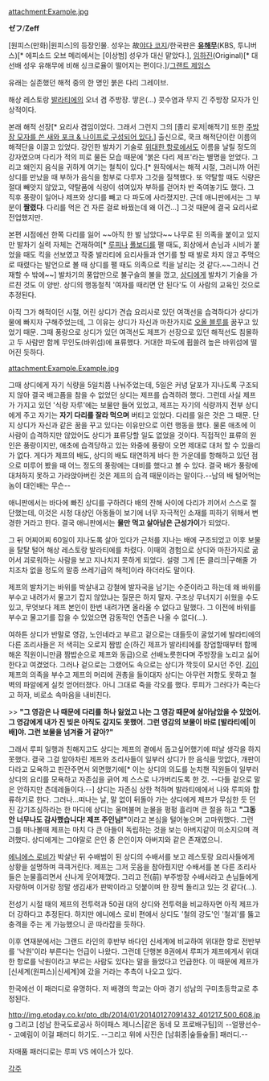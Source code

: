 attachment:Example.jpg

'''ゼフ'''/'''Zeff'''

[원피스(만화)|원피스]의 등장인물. 성우는 故[[야다 코지]]/한국판은 '''[[유해무]]'''(KBS, 투니버스)[* 에피소드 오브 메리에서는 [이상범] 성우가 대신 맡았다.], [[임하진]](Original)[* 대선배 성우 유해무에 비해 싱크로율이 떨어지는 편이다.]/[[그랜트 제임스]]

유래는 실존했던 해적 중의 한 명인 붉은 다리 그레이브.

해상 레스토랑 [[발라티에]]의 오너 겸 주방장. 땋은(…) 콧수염과 무지 긴 주방장 모자가 인상적이다.

본래 해적 선장[* 요리사 겸임이었다. 그래서 그런지 그의 [졸리 로저|해적기] 또한 [http://www.opwiki.de/images/thumb/Cookflagge.png/800px-Cookflagge.png 주방장 모자를 쓴 새와 포크 & 나이프로 구성되어 있다.]] 출신으로, 쿡크 해적단이란 이름의 해적단을 이끌고 있었다. 강인한 발차기 기술로 [[위대한 항로]]에서도 이름을 날릴 정도의 강자였으며 다리가 적의 피로 물든 모습 때문에 '붉은 다리 제프'라는 별명을 얻었다. 그리고 왜인지 음식을 귀하게 여기는 철칙이 있다.[* 원작에서는 해적 시절, 그러니까 어린 상디를 만났을 때 부하가 음식을 함부로 다루자 그것을 질책했다. 또 약탈할 때도 식량은 절대 빼앗지 않았고, 약탈품에 식량이 섞여있자 부하를 걷어차 반 죽여놓기도 했다. 그 직후 풍량이 일어나 제프와 상디를 빼고 다 파도에 사라졌지만. 근데 애니판에서는 그 부분이 '''짤렸다'''. 다리를 먹은 건 자른 걸로 바꿨는데 왜 이건…] 그것 때문에 결국 요리사로 전업했지만.

본편 시점에선 한쪽 다리를 잃어 ~~아직 한 발 남았다~~ 나무로 된 의족을 붙이고 있지만 발차기 실력 자체는 건재하여[* [[루피]]나 [[풀보디]]를 팰 때도, 회상에서 손님과 시비가 붙었을 때도 킥을 선보였고 작중 발라티에 요리사들과 연기를 할 때 발로 차지 않고 주먹으로 때렸다는 발언으로 볼 때 상디를 팰 때도 의족으로 킥을 날리는 것 같다.~~그러니 건재할 수 밖에~~] 발차기의 풍압만으로 불구슬의 불을 껐고, [[상디]]에게 발차기 기술을 가르친 것도 이 양반. 상디의 행동철칙 '여자를 때리면 안 된다'도 이 사람의 교육인 것으로 추정된다.

아직 그가 해적이던 시절, 어린 상디가 견습 요리사로 있던 여객선을 습격하다가 상디가 물에 빠지자 구해주었는데, 그 이유는 상디가 자신과 마찬가지로 [[오올 블루]]를 꿈꾸고 있었기 때문. 그때 풍랑으로 상디가 있던 여객선도 제프가 선장으로 있던 해적선도 침몰하고 두 사람만 함께 무인도(바위섬)에 표류했다. 거대한 파도에 휩쓸려 높은 바위섬에 떨어진 듯하다.

attachment:Example.Example.jpg

그때 상디에게 자기 식량을 5일치쯤 나눠주었는데, 5일은 커녕 달포가 지나도록 구조되지 않아 결국 배고픔을 참을 수 없었던 상디는 제프를 습격하려 했다. 그런데 사실 제프가 가지고 있던 '식량 자루'에는 보물만 들어 있었고, 제프는 자기의 식량까지 전부 상디에게 주고 자기는 '''자기 다리를 잘라 먹으며''' 버티고 있었다. 다리를 잃은 것은 그 때문. 단지 상디가 자신과 같은 꿈을 꾸고 있다는 이유만으로 이런 행동을 했다. 물론 애초에 이 사람이 습격하지만 않았어도 상디가 표류당할 일도 없었을 것이다. 직접적인 표류의 원인은 풍랑이지만, 애초에 습격당하고 있는 와중에 풍랑이 오면 제대로 대처 할 수 있을리가 없다. 게다가 제프의 배도, 상디의 배도 태연하게 바다 한 가운데를 항해하고 있던 점으로 미루어 봤을 때 어느 정도의 풍랑에는 대비를 했다고 볼 수 있다. 결국 배가 풍랑에 대처하지 못하고 가라앉아버린 것은 제프의 습격 때문이라는 말이다.--남의 배 털어먹는 놈이 대인배는 무슨--

애니판에서는 바다에 빠진 상디를 구하려다 배의 잔해 사이에 다리가 끼어서 스스로 절단했는데, 이것은 시청 대상인 아동들이 보기에 너무 자극적인 소재를 피하기 위해서 변경한 거라고 한다. 결국 애니판에서는 '''물만 먹고 살아남은 근성가이'''가 되었다.

그 뒤 어찌어찌 60일이 지나도록 살아 있다가 근처를 지나는 배에 구조되었고 이후 보물을 탈탈 털어 해상 레스토랑 발라티에를 차렸다. 이때의 경험으로 상디와 마찬가지로 굶어서 괴로워하는 사람을 보고 지나치지 못하게 되었다. 설령 그게 [돈 클리크|구해줄 가치조차 없을 정도의 말종 쓰레기급의 해적]이라 하더라도 말이다.

제프의 발차기는 바위를 박살내고 강철에 발자국을 남기는 수준이라고 하는데 왜 바위를 부수고 내려가서 물고기 잡지 않았냐는 질문은 하지 말자. 구조상 무너지기 쉬웠을 수도 있고, 무엇보다 제프 본인이 한번 내려가면 올라올 수 없다고 말했다. 그 이전에 바위를 부수고 물고기를 잡을 수 있었으면 감동적인 연출은 나올 수 없다(…).

여하튼 상디가 반말로 영감, 노인네라고 부르고 겉으로는 대들듯이 굴었기에 발라티에의 다른 조리사들은 저 색히는 오로지 짬밥 순(하긴 제프가 발라티에를 창업할때부터 함께 해온 직원이니만큼 짬밥순으로 제프와 동급)으로 선배노릇한다며 주방장을 노리고 싫어한다고 여겼었다. 그러나 겉으로는 그랬어도 속으로는 상디가 깍듯이 모시던 주인. [[깅]]이 제프의 의족을 부수고 제프의 머리에 권총을 들이대자 상디는 아무런 저항도 못하고 철벽의 파알에게 실컷 얻어터졌다. 아니 그대로 죽을 각오를 했다. 루피가 그러다가 죽는다고 하자, 비로소 속마음을 내비친다.

>> '''"그 영감은 나 때문에 다리를 하나 잃었고 나는 그 영감 때문에 살아남았을 수 있었어. 그 영감에게 내가 진 빚은 아직도 갚지도 못했어. 그런 영감의 보물이 바로 [발라티에|이 배]야. 그런 보물을 넘겨줄 거 같아?"''' 

그래서 루피 일행과 친해지고도 상디는 제프의 곁에서 돕고싶어했기에 떠날 생각을 하지 못했다. 결국 그걸 알아차린 제프와 조리사들이 일부러 상디가 한 음식을 맛없다, 개판이다라고 모욕하고 핀잔주면서 외면했기에[* 이는 상디의 의도를 눈치챈 직원들이 일부러 상디의 요리를 모욕하고 자존심을 긁어 제 스스로 나가버리도록 한 것. --다들 겉으로 말은 안하지만 츤데레들이다.--] 상디는 자존심 상한 척하며 발라티에에서 나와 루피와 합류하기로 한다.  그러나...떠나는 날, 말 없이 뒤돌아 가는 상디에게 제프가 무심한 듯 던진 감기조심하라는 한 마디에 상디는 울며불며 눈물을 펑펑 흘리며 큰 절을 하고 '''"그동안 너무나도 감사했습니다! 제프 주인님!"'''이라고 본심을 털어놓으며 고마워했다. 그런 그를 떠나볼때 제프는 마치 다 큰 아들이 독립하는 것을 보는 아버지같이 미소지으며 격려했다. 상디에게는 그야말로 은인 중 은인이자 아버지와 같은 존재였으니.

[[에니에스 로비]]가 박살난 뒤 수배범이 된 상디의 수배서를 보고 레스토랑 요리사들에게 상황을 설명하며 큭큭거린다. 제프는 그저 웃음을 참아줬지만 수배서를 본 다른 조리사들은 눈물흘리면서 신나게 웃어제꼈다. 그리고 전(前) 부주방장 수배서라고 손님들에게 자랑하며 이거랑 정말 생김새가 판박이라고 덧붙이며 한 장씩 돌리고 있는 것 같다(…).

전성기 시절 때의 제프의 전투력과 50권 대의 상디와 전투력을 비교하자면 아직 제프가 더 강하다고 추정된다. 하지만 에니에스 로비 편에서 상디도 '철의 강도'인 '철괴'를 뚫고 충격을 주는 게 가능했으니 곧 따라잡을 듯하다.

이후 연재분에서는 그랜드 라인의 후반부 바다인 신세계에 비교하여 위대한 항로 전반부를 '낙원'이라 부른다는 언급이 나왔다. 그런데 단행본 8권에서 루피가 제프에게서 위대한 항로를 낙원이라고 부르는 사람도 있다는 말을 들었다고 언급한다. 이 때문에 제프가 [신세계(원피스)|신세계]에 갔을 거라는 추측이 나오고 있다.

{{{#!html
<object width="480" height="385"><param name="movie" value="http://www.youtube.com/v/d-e5B0Qj3Mg&hl=ko_KR&fs=1&"></param><param name="allowFullScreen" value="true"></param><param name="allowscriptaccess" value="always"></param><embed src="http://www.youtube.com/v/d-e5B0Qj3Mg&hl=ko_KR&fs=1&" type="application/x-shockwave-flash" allowscriptaccess="always" allowfullscreen="true" width="480" height="385"></embed></object>}}}

한국에선 이 패러디로 유명하다.
저 배경의 학교는 아마 경기 성남의 구미초등학교로 추정된다.

http://img.etoday.co.kr/pto_db/2014/01/20140127091432_401217_500_608.jpg
그리고 [성남 한국도로공사 하이패스 제니스|같은 동네 모 프로배구팀]의 --얼짱선수-- 고예림이 이걸 패러디 하기도.
--그리고 위에 사진은 [남휘종|숲들숲들] 패러디.--

자매품 패러디로는 루피 VS 에이스가 있다.

[[각주]]
